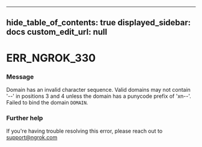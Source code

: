 
---
hide_table_of_contents: true
displayed_sidebar: docs
custom_edit_url: null
---


# ERR_NGROK_330

### Message
Domain has an invalid character sequence. Valid domains may not contain '--' in positions 3 and 4 unless the domain has a punycode prefix of 'xn--'. Failed to bind the domain `DOMAIN`.

### Further help
If you're having trouble resolving this error, please reach out to [support@ngrok.com](mailto:support@ngrok.com?subject=Help%20with%20ERR_NGROK_330)


<ErrorDetails error='err_ngrok_330' />
